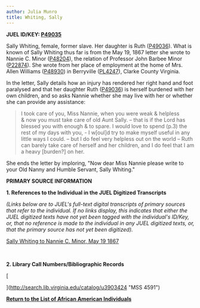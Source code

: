 ```yaml
---
author: Julia Munro
title: Whiting, Sally
---
```

**JUEL ID/KEY: [**P49035**](http://juel.iath.virginia.edu/public_person?person=49035 "P49035")[  
](http://juel.iath.virginia.edu/public_person?person=47002 "P47002")**

Sally Whiting, female, former slave. Her daughter is Ruth ([P49036](http://juel.iath.virginia.edu/public_person?person=49036 "P49036")). What is known of Sally Whiting thus far is from the May 19, 1867 letter she wrote to Nannie C. Minor ([P48204](http://juel.iath.virginia.edu/public_person?person=48204 "P48204")), the relation of Professor John Barbee Minor ([P22874](http://juel.iath.virginia.edu/public_person?person=22874 "P22874")). She wrote from her place of employment at the home of Mrs. Allen Williams ([P48930](http://juel.iath.virginia.edu/public_person?person=48930 "P48930")) in Berryville ([PL4247](http://juel.iath.virginia.edu/public_place?place=4247 "PL4247")), Clarke County Virginia.

In the letter, Sally details how an injury has rendered her right hand and foot paralysed and that her daughter Ruth ([P49036](http://juel.iath.virginia.edu/public_person?person=49036 "P49036")) is herself burdened with her own children, and so asks Nannie whether she may live with her or whether she can provide any assistance:

> I took care of you, Miss Nannie, when you were weak & helpless & now you must take care of old Aunt Sally. – that is if the Lord has blessed you with enough & to spare. I would love to spend (p.3) the rest of my days with you, - I w\[oul\]d try to make myself useful in any little ways I could. – but I do feel very helpless out on the world – Ruth can barely take care of herself and her children, and I do feel that I am a heavy \[burden?\] on her.

She ends the letter by imploring, "Now dear Miss Nannie please write to your Old Nanny and Humble Servant, Sally Whiting." 

**PRIMARY SOURCE INFORMATION** 

**1\. References to the Individual in the JUEL Digitized Transcripts**

_(Links below are to JUEL's full-text digital transcripts of primary sources that refer to the individual. If no links display, this indicates that either the JUEL digitized texts have not yet been tagged with the individual's ID/Key, or, that no reference is made to the individual in any JUEL digitized texts, or, that the primary source has not yet been digitized)._     
  

[Sally Whiting to Nannie C. Minor, May 19 1867](http://juel.iath.virginia.edu/node/863?manifest=http%3A%2F%2Fjuel.iath.virginia.edu%2Fjuel-uv%2FMissingMinorLetters___Sally_Whiting_to_Nannie_C_Minor_May_19_1867.json&locale=en-GB#?c=0&m=0&s=0&cv=0&xywh=-1187%2C-231%2C4854%2C4583 "Sally Whiting to Nannie C. Minor, May 19 1867")

 [](http://juel.iath.virginia.edu/node/863?manifest=http%3A%2F%2Fjuel.iath.virginia.edu%2Fjuel-uv%2FMissingMinorLetters____to_Aunt_March_8_1865.json&locale=en-GB#?c=0&m=0&s=0&cv=4&xywh=3114%2C-74%2C2014%2C1901 "To Aunt March 8 1865")

**2\. Library Call Numbers/Bibliographic Records**

[  
  
](http://search.lib.virginia.edu/catalog/u3903424 "MSS 4591")

[](http://search.lib.virginia.edu/catalog/u6371432)[](http://search.lib.virginia.edu/catalog/u6607353 "Proctor's Daybook")**[Return to the List of African American Individuals](http://juel.iath.virginia.edu/node/367 "Return to the List of African-American Individuals")**